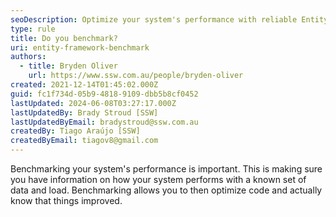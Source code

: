 ```yaml
---
seoDescription: Optimize your system's performance with reliable Entity Framework benchmarking, ensuring accurate insights for code optimization and improved application speed.
type: rule
title: Do you benchmark?
uri: entity-framework-benchmark
authors:
  - title: Bryden Oliver
    url: https://www.ssw.com.au/people/bryden-oliver
created: 2021-12-14T01:45:02.000Z
guid: fc1f734d-05b9-4818-9109-dbb5b8cf0452
lastUpdated: 2024-06-08T03:27:17.000Z
lastUpdatedBy: Brady Stroud [SSW]
lastUpdatedByEmail: bradystroud@ssw.com.au
createdBy: Tiago Araújo [SSW]
createdByEmail: tiagov8@gmail.com
---
```


Benchmarking your system's performance is important. This is making sure you have information on how your system performs with a known set of data and load.
Benchmarking allows you to then optimize code and actually know that things improved.
